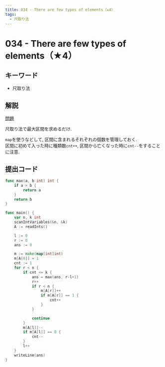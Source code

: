 ```yaml
---
title: 034 - There are few types of elements（★4）
tags:
  - 尺取り法
---
```


# 034 - There are few types of elements（★4）

## キーワード

- 尺取り法

## 解説

[問題](https://atcoder.jp/contests/typical90/tasks/typical90_ah)

尺取り法で最大区間を求めるだけ.

`map`を使うなどして, 区間に含まれるそれぞれの個数を管理しておく.  
区間に初めて入った時に種類数`cnt++`, 区間から亡くなった時に`cnt--`をすることに注意.

## 提出コード

```go
func max(a, b int) int {
	if a > b {
		return a
	}
	return b
}

func main() {
	var n, k int
	scanIntVariables(&n, &k)
	A := readInts()

	l := 0
	r := 0
	ans := 0

	m := make(map[int]int)
	m[A[0]] = 1
	cnt := 1
	for r < n {
		if cnt <= k {
			ans = max(ans, r-l+1)
			r++
			if r < n {
				m[A[r]]++
				if m[A[r]] == 1 {
					cnt++
				}
			}

			continue
		}
		m[A[l]]--
		if m[A[l]] == 0 {
			cnt--
		}
		l++
	}
	writeLine(ans)
}
```

